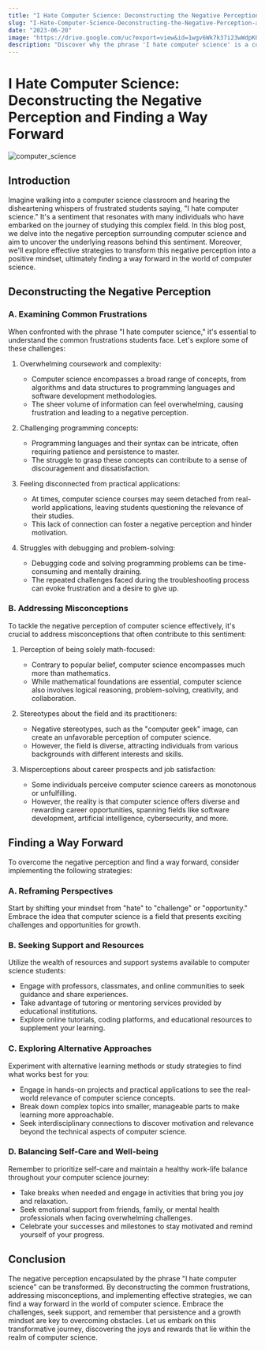```yaml
---
title: "I Hate Computer Science: Deconstructing the Negative Perception and Finding a Way Forward"
slug: "I-Hate-Computer-Science-Deconstructing-the-Negative-Perception-and-Finding-a-Way-Forward"
date: "2023-06-20"
image: "https://drive.google.com/uc?export=view&id=1wgv6Wk7k37i23wWdpKOxKKdN7CRG2GLW"
description: "Discover why the phrase 'I hate computer science' is a common sentiment and explore ways to overcome the challenges. This blog post addresses the negative perception of computer science, debunks misconceptions, and provides strategies for finding a positive outlook in the field."
---
```


# I Hate Computer Science: Deconstructing the Negative Perception and Finding a Way Forward

![computer_science](https://drive.google.com/uc?export=view&id=1wgv6Wk7k37i23wWdpKOxKKdN7CRG2GLW)

## Introduction
Imagine walking into a computer science classroom and hearing the disheartening whispers of frustrated students saying, "I hate computer science." It's a sentiment that resonates with many individuals who have embarked on the journey of studying this complex field. In this blog post, we delve into the negative perception surrounding computer science and aim to uncover the underlying reasons behind this sentiment. Moreover, we'll explore effective strategies to transform this negative perception into a positive mindset, ultimately finding a way forward in the world of computer science.

## Deconstructing the Negative Perception

### A. Examining Common Frustrations
When confronted with the phrase "I hate computer science," it's essential to understand the common frustrations students face. Let's explore some of these challenges:

1. Overwhelming coursework and complexity:
   - Computer science encompasses a broad range of concepts, from algorithms and data structures to programming languages and software development methodologies.
   - The sheer volume of information can feel overwhelming, causing frustration and leading to a negative perception.

2. Challenging programming concepts:
   - Programming languages and their syntax can be intricate, often requiring patience and persistence to master.
   - The struggle to grasp these concepts can contribute to a sense of discouragement and dissatisfaction.

3. Feeling disconnected from practical applications:
   - At times, computer science courses may seem detached from real-world applications, leaving students questioning the relevance of their studies.
   - This lack of connection can foster a negative perception and hinder motivation.

4. Struggles with debugging and problem-solving:
   - Debugging code and solving programming problems can be time-consuming and mentally draining.
   - The repeated challenges faced during the troubleshooting process can evoke frustration and a desire to give up.

### B. Addressing Misconceptions
To tackle the negative perception of computer science effectively, it's crucial to address misconceptions that often contribute to this sentiment:

1. Perception of being solely math-focused:
   - Contrary to popular belief, computer science encompasses much more than mathematics.
   - While mathematical foundations are essential, computer science also involves logical reasoning, problem-solving, creativity, and collaboration.

2. Stereotypes about the field and its practitioners:
   - Negative stereotypes, such as the "computer geek" image, can create an unfavorable perception of computer science.
   - However, the field is diverse, attracting individuals from various backgrounds with different interests and skills.

3. Misperceptions about career prospects and job satisfaction:
   - Some individuals perceive computer science careers as monotonous or unfulfilling.
   - However, the reality is that computer science offers diverse and rewarding career opportunities, spanning fields like software development, artificial intelligence, cybersecurity, and more.

## Finding a Way Forward

To overcome the negative perception and find a way forward, consider implementing the following strategies:

### A. Reframing Perspectives
Start by shifting your mindset from "hate" to "challenge" or "opportunity." Embrace the idea that computer science is a field that presents exciting challenges and opportunities for growth.

### B. Seeking Support and Resources
Utilize the wealth of resources and support systems available to computer science students:
- Engage with professors, classmates, and online communities to seek guidance and share experiences.
- Take advantage of tutoring or mentoring services provided by educational institutions.
- Explore online tutorials, coding platforms, and educational resources to supplement your learning.

### C. Exploring Alternative Approaches
Experiment with alternative learning methods or study strategies to find what works best for you:
- Engage in hands-on projects and practical applications to see the real-world relevance of computer science concepts.
- Break down complex topics into smaller, manageable parts to make learning more approachable.
- Seek interdisciplinary connections to discover motivation and relevance beyond the technical aspects of computer science.

### D. Balancing Self-Care and Well-being
Remember to prioritize self-care and maintain a healthy work-life balance throughout your computer science journey:
- Take breaks when needed and engage in activities that bring you joy and relaxation.
- Seek emotional support from friends, family, or mental health professionals when facing overwhelming challenges.
- Celebrate your successes and milestones to stay motivated and remind yourself of your progress.

## Conclusion
The negative perception encapsulated by the phrase "I hate computer science" can be transformed. By deconstructing the common frustrations, addressing misconceptions, and implementing effective strategies, we can find a way forward in the world of computer science. Embrace the challenges, seek support, and remember that persistence and a growth mindset are key to overcoming obstacles. Let us embark on this transformative journey, discovering the joys and rewards that lie within the realm of computer science.


